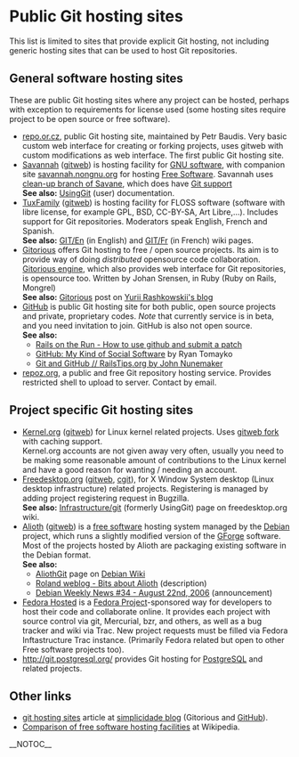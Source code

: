 = Public Git hosting sites =
This list is limited to sites that provide explicit Git hosting, not including generic hosting sites that can be used to host Git repositories.

== General software hosting sites ==
These are public Git hosting sites where any project can be hosted, perhaps with exception to requirements for license used (some hosting sites require project to be open source or free software).

* [http://repo.or.cz/ repo.or.cz], public Git hosting site, maintained by Petr Baudis. Very basic custom web interface for creating or forking projects, uses gitweb with custom modifications as web interface. The first public Git hosting site.
* [http://savannah.gnu.org Savannah] ([http://git.sv.gnu.org/gitweb/ gitweb]) is hosting facility for [http://www.gnu.org/gnu/thegnuproject.html GNU software], with companion site [http://savannah.nongnu.org savannah.nongnu.org] for hosting [http://www.gnu.org/philosophy/free-sw.html Free Software]. Savannah uses [https://savannah.nongnu.org/p/savane-cleanup clean-up branch of Savane], which does have [https://savannah.gnu.org/maintenance/Git Git support]<br> <b>See also:</b> [http://savannah.gnu.org/maintenance/UsingGit [[UsingGit]]] (user) documentation.
* [http://tuxfamily.org TuxFamily] ([http://git.tuxfamily.org/ gitweb]) is hosting facility for FLOSS software (software with libre license, for example GPL, BSD, CC-BY-SA, Art Libre,...). Includes support for Git repositories. Moderators speak English, French and Spanish.<br> <b>See also:</b> [http://faq.tuxfamily.org/GIT/En GIT/En] (in English) and [http://faq.tuxfamily.org/GIT/Fr GIT/Fr] (in French) wiki pages.
* [http://gitorious.org/ Gitorious] offers Git hosting to free / open source projects. Its aim is to provide way of doing <i>distributed</i> opensource code collaboration. [http://gitorious.org/projects/gitorious Gitorious engine], which also provides web interface for Git repositories, is opensource too. Written by Johan Srensen, in Ruby (Ruby on Rails, Mongrel)<br> <b>See also:</b> [http://rashkovskii.com/articles/2008/1/9/gitorious Gitorious] post on [http://rashkovskii.com/ Yurii Rashkowskii's blog]
* [http://github.com/ GitHub] is public Git hosting site for both public, open source projects and private, proprietary codes. <i>Note</i> that currently service is in beta, and you need invitation to join. Git<code><nowiki></nowiki></code>Hub is also not open source.<br> <b>See also:</b>
** [http://railsontherun.com/2008/3/3/how-to-use-github-and-submit-a-patch Rails on the Run - How to use github and submit a patch]
** [http://tomayko.com/writings/github-is-myspace-for-hackers GitHub: My Kind of Social Software] by Ryan Tomayko
** [http://railstips.org/2008/2/16/git-and-github Git and GitHub // [[RailsTips]].org by John Nunemaker]
* [http://repoz.org/ repoz.org], a public and free Git repository hosting service. Provides restricted shell to upload to server. Contact by email.
== Project specific Git hosting sites ==
* [http://www.kernel.org Kernel.org] ([http://git.kernel.org/ gitweb]) for Linux kernel related projects. Uses [http://git.kernel.org/?p=git/warthog9/gitweb.git gitweb fork] with caching support.<br> Kernel.org accounts are not given away very often, usually you need to be making some reasonable amount of contributions to the Linux kernel and have a good reason for wanting / needing an account.
* [http://www.freedesktop.org/wiki/ Freedesktop.org] ([http://gitweb.freedesktop.org gitweb], [http://cgit.freedesktop.org/ cgit]), for X Window System desktop (Linux desktop infrastructure) related projects. Registering is managed by adding project registering request in Bugzilla.<br> <b>See also:</b> [http://www.freedesktop.org/wiki/Infrastructure/git Infrastructure/git] (formerly Using<code><nowiki></nowiki></code>Git) page on freedesktop.org wiki.
* [http://alioth.debian.org/ Alioth] ([http://git.debian.org/ gitweb]) is a [http://www.debian.org/social_contract#guidelines free software] hosting system managed by the [http://www.debian.org/ Debian] project, which runs a slightly modified version of the [http://gforge.org/ GForge] software. Most of the projects hosted by Alioth are packaging existing software in the Debian format.<br> <b>See also:</b>
** [http://wiki.debian.org/AliothGit [[AliothGit]]] page on [http://wiki.debian.org/ Debian Wiki]
** [http://roland.entierement.nu/blog/2006/08/17/bits-about-alioth.html Roland weblog - Bits about Alioth] (description)
** [http://www.debian.org/News/weekly/2006/34/ Debian Weekly News #34 - August 22nd, 2006] (announcement)
* [http://hosted.fedoraproject.org Fedora Hosted] is a [http://fedoraproject.org/ Fedora Project]-sponsored way for developers to host their code and collaborate online. It provides each project with source control via git, Mercurial, bzr, and others, as well as a bug tracker and wiki via Trac. New project requests must be filled via Fedora Inftastructure Trac instance. (Primarily Fedora related but open to other Free software projects too).
* http://git.postgresql.org/ provides Git hosting for [http://www.postgresql.org/ PostgreSQL] and related projects.
== Other links ==
* [http://www.simplicidade.org/notes/archives/2008/03/git_hosting_sit.html git hosting sites] article at [http://www.simplicidade.org/notes/ simplicidade blog] (Gitorious and [[GitHub]]).
* [[WikiPedia:Comparison_of_free_software_hosting_facilities|Comparison of free software hosting facilities]] at Wikipedia.
<b></b>

__NOTOC__